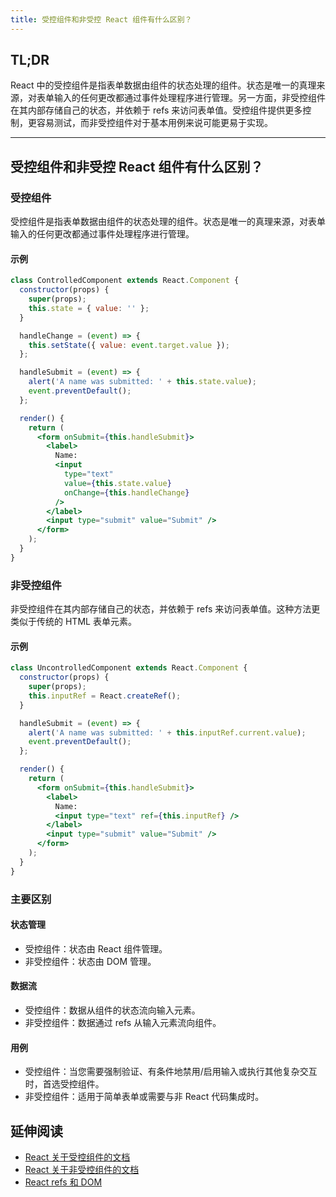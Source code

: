 ```yaml
---
title: 受控组件和非受控 React 组件有什么区别？
---
```


## TL;DR

React 中的受控组件是指表单数据由组件的状态处理的组件。状态是唯一的真理来源，对表单输入的任何更改都通过事件处理程序进行管理。另一方面，非受控组件在其内部存储自己的状态，并依赖于 refs 来访问表单值。受控组件提供更多控制，更容易测试，而非受控组件对于基本用例来说可能更易于实现。

***

## 受控组件和非受控 React 组件有什么区别？

### 受控组件

受控组件是指表单数据由组件的状态处理的组件。状态是唯一的真理来源，对表单输入的任何更改都通过事件处理程序进行管理。

#### 示例

```jsx
class ControlledComponent extends React.Component {
  constructor(props) {
    super(props);
    this.state = { value: '' };
  }

  handleChange = (event) => {
    this.setState({ value: event.target.value });
  };

  handleSubmit = (event) => {
    alert('A name was submitted: ' + this.state.value);
    event.preventDefault();
  };

  render() {
    return (
      <form onSubmit={this.handleSubmit}>
        <label>
          Name:
          <input
            type="text"
            value={this.state.value}
            onChange={this.handleChange}
          />
        </label>
        <input type="submit" value="Submit" />
      </form>
    );
  }
}
```

### 非受控组件

非受控组件在其内部存储自己的状态，并依赖于 refs 来访问表单值。这种方法更类似于传统的 HTML 表单元素。

#### 示例

```jsx
class UncontrolledComponent extends React.Component {
  constructor(props) {
    super(props);
    this.inputRef = React.createRef();
  }

  handleSubmit = (event) => {
    alert('A name was submitted: ' + this.inputRef.current.value);
    event.preventDefault();
  };

  render() {
    return (
      <form onSubmit={this.handleSubmit}>
        <label>
          Name:
          <input type="text" ref={this.inputRef} />
        </label>
        <input type="submit" value="Submit" />
      </form>
    );
  }
}
```

### 主要区别

#### 状态管理

* 受控组件：状态由 React 组件管理。
* 非受控组件：状态由 DOM 管理。

#### 数据流

* 受控组件：数据从组件的状态流向输入元素。
* 非受控组件：数据通过 refs 从输入元素流向组件。

#### 用例

* 受控组件：当您需要强制验证、有条件地禁用/启用输入或执行其他复杂交互时，首选受控组件。
* 非受控组件：适用于简单表单或需要与非 React 代码集成时。

## 延伸阅读

* [React 关于受控组件的文档](https://reactjs.org/docs/forms.html#controlled-components)
* [React 关于非受控组件的文档](https://reactjs.org/docs/uncontrolled-components.html)
* [React refs 和 DOM](https://reactjs.org/docs/refs-and-the-dom.html)
